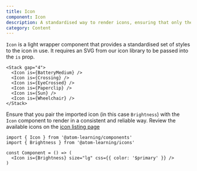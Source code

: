 ```yaml
---
title: Icon
component: Icon
description: A standardised way to render icons, ensuring that only the icons you use are included in your output
category: Content
---
```


`Icon` is a light wrapper component that provides a standardised set of styles to the icon in use. It requires an SVG from our icon library to be passed into the `is` prop.

```tsx preview
<Stack gap="4">
  <Icon is={BatteryMedium} />
  <Icon is={Crossing} />
  <Icon is={EyeCrossed} />
  <Icon is={Paperclip} />
  <Icon is={Sun} />
  <Icon is={Wheelchair} />
</Stack>
```

Ensure that you pair the imported icon (in this case `Brightness`) with the `Icon` component to render in a consistent and reliable way. Review the available icons on the [icon listing page](/theme/icons)

```tsx
import { Icon } from '@atom-learning/components'
import { Brightness } from '@atom-learning/icons'

const Component = () => (
  <Icon is={Brightness} size="lg" css={{ color: '$primary' }} />
)
```
